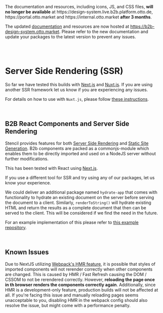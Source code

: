 
<b2b-alert type='warning' opened='true' size='large' has-close-button='false'>
The documentation and resources, including icons, JS, and CSS files, <strong>will no longer be available</strong> at https://design-system.live.b2b.platform.otto.de, https://portal.otto.market and https://internal.otto.market <strong>after 3 months</strong>.

The updated [documentation](https://b2b-design-system.otto.market) and resources are now hosted at https://b2b-design-system.otto.market.
Please refer to the new documentation and update your packages to the latest version to prevent any issues.
</b2b-alert>

<br />
<br />

<Meta title="Getting Started/SSR" />

# Server Side Rendering (SSR)

So far we have tested this builds with [Next.js](https://nextjs.org/) and [Nuxt.js](https://nuxtjs.org/). If you are
using another SSR framework let us know if you are experiencing any issues.

For details on how to use with `Nuxt.js`, please follow [these instructions](?path=/docs/getting-started-vue--docs#nuxt-2).

<br />

## B2B React Components and Server Side Rendering

Stencil provides features for both [Server Side Rendering](https://stenciljs.com/docs/hydrate-app) and [Static Site
Generation](https://stenciljs.com/docs/static-site-generation). B2b components are packed as a commonjs-module which
enables them to be directly imported and used on a NodeJS server without further modifications.

This has been tested with React using [Next.js](https://nextjs.org/).

If you use a different tool for SSR and try using any of our packages, let us know your experience.

We could deliver an additional package named `hydrate-app` that comes with functionality to hydrate an
existing document on the server before serving the document to a client. Similarly, `renderToString()` will hydrate
existing HTML and return the results as a complete document that then can be served to the client. This will be
considered if we find the need in the future.

For an example implementation of this please refer to [this example repository](https://github.com/Ronaldo-Maciel/nextjs-stencil-ssr).

<br />

## Known Issues

Due to NextJS utilizing [Webpack's HMR feature](https://webpack.js.org/concepts/hot-module-replacement/), it is
possible that styles of imported components will not rerender correctly when other components are changed. This is caused by HMR / Fast Refresh causing the DOM / CSSOM to not be rerendered correctly.
However, **reloading the page once in th browser renders the components correctly again**. Additionally, since HMR is a development-only feature, production builds will not be affected at all. If you're facing this issue and manually reloading pages seems unacceptable to you, disabling HMR in the webpack config should also resolve the issue, but might come with a performance penalty.
